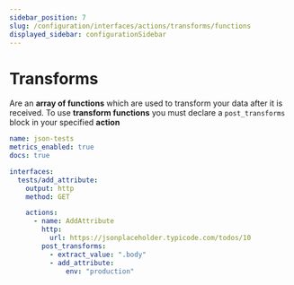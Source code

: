 ```yaml
---
sidebar_position: 7
slug: /configuration/interfaces/actions/transforms/functions
displayed_sidebar: configurationSidebar
---
```


# Transforms

Are an **array of functions** which are used to transform your data after it is received. To use **transform functions** you must declare a `post_transforms` block in your specified **action**

```yaml
name: json-tests
metrics_enabled: true
docs: true

interfaces:
  tests/add_attribute:
    output: http
    method: GET

    actions:
      - name: AddAttribute
        http:
          url: https://jsonplaceholder.typicode.com/todos/10
        post_transforms:
          - extract_value: ".body"
          - add_attribute:
              env: "production"
```


<AddAttribute />
<AddJWT />
<AddBcrypt />
<ExtractValue />
<GeneratePassword />
<GroupBy />
<Numerics />
<RemoveKeys />
<RenameKeys />
